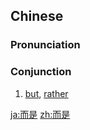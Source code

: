 ==Chinese==
{{zh-forms}}

===Pronunciation===
{{zh-pron
|m=érshì
|c=ji4 si6
|cat=con
}}

===Conjunction===
{{zh-con}}

# [[but]], [[rather]]
#: {{zh-x|不是 A '''而是''' B|not A, '''but rather''' B}}

[[ja:而是]]
[[zh:而是]]